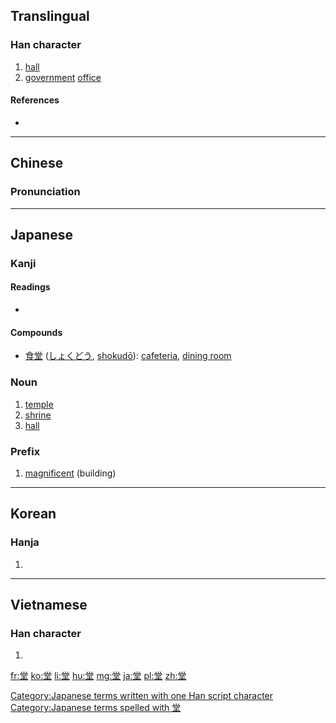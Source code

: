 ==Translingual==

===Han character===
{{Han char|rn=32|rad=土|as=08|sn=11|four=9010<sub>4</sub>|canj=火月口土 (FBRG)|ids=⿱[[尚]][[土]]}}

# [[hall]]
# [[government]] [[office]]

====References====
* {{Han ref|kx=0231.230|dkj=05207|dj=0469.020|hdz=10452.140|uh=5802|ud=22530|bh=B0F3|bd=45299}}

----

==Chinese==
{{zh-hanzi-box|[[堂]]}}

===Pronunciation===
{{zh-pron
|m=táng
|c=tong4
|mc=y
|oc=y
|ma=
|cat=n
}}

----

==Japanese==

===Kanji===
{{ja-kanji|grade=4|rs=土08}}

====Readings====
* {{ja-readings|goon=[[どう]] (dō)|kanon=[[とう]] (tō)|kun=[[たかどの]] (takadono), [[すまい]] (sumai)}}

====Compounds====
* [[食堂]] ([[しょくどう]], [[shokudō]]): [[cafeteria]], [[dining room]]

===Noun===
{{ja-noun|k|hira=どう|rom=dō|hidx=とう'}} 

# [[temple]]
# [[shrine]]
# [[hall]]

===Prefix===
{{ja-pos|k|prefix|hira=どう|rom=dō-|hidx=とう'}} 

# [[magnificent]] (building)

[[Category:Japanese terms written with one Han script character]]
[[Category:Japanese terms spelled with 堂]]

----

==Korean==

===Hanja===
{{ko-hanja|hangeul=당|rv=dang|mr=tang}}

# {{defn|lang=ko|sort=土08}}

----

==Vietnamese==

===Han character===
{{vi-hantu|[[đường]], [[chân]], [[đoàng]]|rs=土08}}

# {{defn|lang=vi|sort=土08}}

[[fr:堂]]
[[ko:堂]]
[[li:堂]]
[[hu:堂]]
[[mg:堂]]
[[ja:堂]]
[[pl:堂]]
[[zh:堂]]